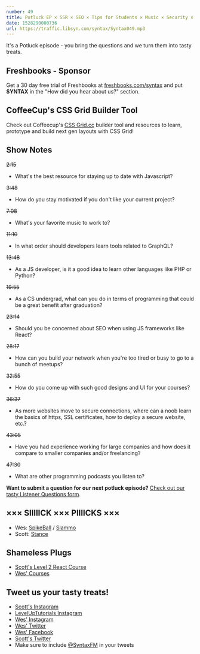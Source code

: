 ```yaml
---
number: 49
title: Potluck EP × SSR × SEO × Tips for Students × Music × Security × GraphQL
date: 1528290000736
url: https://traffic.libsyn.com/syntax/Syntax049.mp3
---
```


It's a Potluck episode - you bring the questions and we turn them into tasty treats.

## Freshbooks - Sponsor

Get a 30 day free trial of Freshbooks at [freshbooks.com/syntax](https://freshbooks.com/syntax) and put **SYNTAX** in the "How did you hear about us?" section.

## CoffeeCup's CSS Grid Builder Tool

Check out Coffeecup's [CSS Grid.cc](https://cssgrid.cc/) builder tool and resources to learn, prototype and build next gen layouts with CSS Grid!

## Show Notes

~~2:15~~

* What's the best resource for staying up to date with Javascript?

~~3:48~~

* How do you stay motivated if you don't like your current project?

~~7:08~~

* What's your favorite music to work to?

~~11:10~~

* In what order should developers learn tools related to GraphQL?

~~13:48~~

* As a JS developer, is it a good idea to learn other languages like PHP or Python?

~~19:55~~

* As a CS undergrad, what can you do in terms of programming that could be a great benefit after graduation?

~~23:14~~

* Should you be concerned about SEO when using JS frameworks like React?

~~28:17~~

* How can you build your network when you're too tired or busy to go to a bunch of meetups?

~~32:55~~

* How do you come up with such good designs and UI for your courses?

~~36:37~~

* As more websites move to secure connections, where can a noob learn the basics of https, SSL certificates, how to deploy a secure website, etc.?

~~43:05~~

* Have you had experience working for large companies and how does it compare to smaller companies and/or freelancing?

~~47:30~~

* What are other programming podcasts you listen to?

__Want to submit a question for our next potluck episode?__ [Check out our tasty Listener Questions form](https://docs.google.com/forms/d/e/1FAIpQLSfQlAo1wXHiJMySdU-h8QMtfoz92aMS9eycEHXB6eRCLh8KHA/viewform).

## ××× SIIIIICK ××× PIIIICKS ×××

* Wes: [SpikeBall](https://amzn.to/2kzAjXO) / [Slammo](https://amzn.to/2shGaVM)
* Scott: [Stance](https://www.youtube.com/user/stanceelements)

## Shameless Plugs

* [Scott's Level 2 React Course](https://LevelUpTutorials.com/store)
* [Wes' Courses](https://wesbos.com/courses)

## Tweet us your tasty treats!

* [Scott's Instagram](https://www.instagram.com/stolinski/)
* [LevelUpTutorials Instagram](https://www.instagram.com/LevelUpTutorials/)
* [Wes' Instagram](https://www.instagram.com/wesbos/)
* [Wes' Twitter](https://twitter.com/wesbos)
* [Wes' Facebook](https://www.facebook.com/wesbos.developer)
* [Scott's Twitter](https://twitter.com/stolinski)
* Make sure to include [@SyntaxFM](https://twitter.com/SyntaxFM) in your tweets
